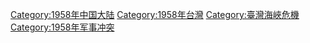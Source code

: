 [[Category:1958年中国大陆|Category:1958年中国大陆]]
[[Category:1958年台灣|Category:1958年台灣]]
[[Category:臺灣海峽危機|Category:臺灣海峽危機]]
[[Category:1958年军事冲突|Category:1958年军事冲突]]